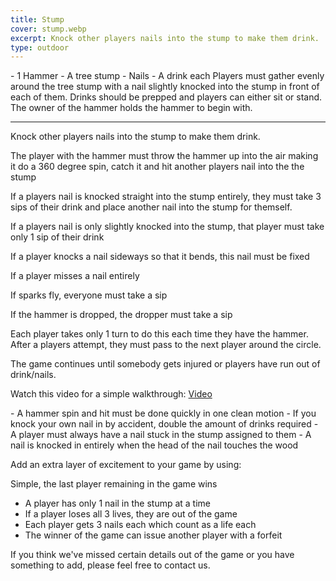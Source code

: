 ```yaml
---
title: Stump
cover: stump.webp
excerpt: Knock other players nails into the stump to make them drink.
type: outdoor
---
```


<GameHero
  cover="/BeerGoggleGames/images/stump.webp"
  alt="Stump"
/>

<GameSection title="Equipment" icon="/BeerGoggleGames/images/liquor.webp">
-   1 Hammer
-   A tree stump
-   Nails
-   A drink each
</GameSection>

<GameSection title="Setup" icon="/BeerGoggleGames/images/settings.webp">
Players must gather evenly around the tree stump with a nail slightly knocked into the stump in front of each of them. Drinks should be prepped and players can either sit or stand. The owner of the hammer holds the hammer to begin with.

* * *
</GameSection>

<GameSection title="Aim of the Game" icon="/BeerGoggleGames/images/target.webp">
<p>Knock other players nails into the stump to make them drink.</p>
</GameSection>

<GameSection title="How to Play" icon="/BeerGoggleGames/images/question.webp">
The player with the hammer must throw the hammer up into the air making it do a 360 degree spin, catch it and hit another players nail into the the stump

If a players nail is knocked straight into the stump entirely, they must take 3 sips of their drink and place another nail into the stump for themself.

If a players nail is only slightly knocked into the stump, that player must take only 1 sip of their drink

If a player knocks a nail sideways so that it bends, this nail must be fixed

If a player misses a nail entirely

If sparks fly, everyone must take a sip

If the hammer is dropped, the dropper must take a sip

Each player takes only 1 turn to do this each time they have the hammer. After a players attempt, they must pass to the next player around the circle.

The game continues until somebody gets injured or players have run out of drink/nails.

Watch this video for a simple walkthrough: [Video](https://www.youtube.com/watch?v=xNAagrjILAwtarget)
</GameSection>

<GameSection title="Rules" icon="/BeerGoggleGames/images/rules.webp">
-   A hammer spin and hit must be done quickly in one clean motion
-   If you knock your own nail in by accident, double the amount of drinks required
-   A player must always have a nail stuck in the stump assigned to them
-   A nail is knocked in entirely when the head of the nail touches the wood
</GameSection>

<GameSection title="Special Edition" icon="/BeerGoggleGames/images/special.webp">
<p>Add an extra layer of excitement to your game by using:</p>
</GameSection>

<GameSection title="**Knockout**" icon="/BeerGoggleGames/images/question.webp">
Simple, the last player remaining in the game wins

-   A player has only 1 nail in the stump at a time
-   If a player loses all 3 lives, they are out of the game
-   Each player gets 3 nails each which count as a life each
-   The winner of the game can issue another player with a forfeit
</GameSection>

<ShareButtons title="Stump" />

<FeedbackCard>
<p>If you think we've missed certain details out of the game or you have something to add, please feel free to contact us.</p>
</FeedbackCard>

